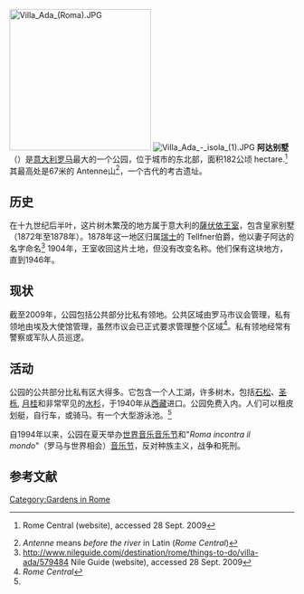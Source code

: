 {{Link style|time=2015-12-12T07:12:29+00:00}}
[[File:Villa_Ada_(Roma).JPG|250px]]
[[Image:Villa_Ada_-_isola_(1).JPG|thumb]]
'''阿达别墅'''（{{lang-it|Villa Ada}}）是[[意大利|意大利]][[罗马|罗马]]最大的一个公园，位于城市的东北部，面积182公顷 hectare.<ref>{{cite web |url=http://www.romecentral.com/article_list_singleeventpage.php?id=93&title=Villa%20Ada |title=存档副本 |accessdate=2009-09-28 |deadurl=yes |archiveurl=https://web.archive.org/web/20100915132919/http://www.romecentral.com/article_list_singleeventpage.php?id=93&title=Villa%20Ada |archivedate=2010-09-15 }} Rome Central (website), accessed 28 Sept. 2009</ref> 其最高处是67米的 Antenne山<ref>''Antenne'' means ''before the river'' in Latin (''Rome Central'')</ref>，一个古代的考古遗址。

==历史== 
在十九世纪后半叶，这片树木繁茂的地方属于意大利的[[薩伏依王室|薩伏依王室]]，包含皇家别墅（1872年至1878年）。1878年这一地区归属[[瑞士|瑞士]]的 Tellfner伯爵，他以妻子阿达的名字命名<ref>http://www.nileguide.comj/destination/rome/things-to-do/villa-ada/579484{{dead link|date=2018年1月 |bot=InternetArchiveBot |fix-attempted=yes }} Nile Guide (website), accessed 28 Sept. 2009</ref> 1904年，王室收回这片土地，但没有改变名称。他们保有这块地方，直到1946年。

==现状==
截至2009年，公园包括公共部分比私有领地。公共区域由罗马市议会管理，私有领地由埃及大使馆管理，虽然市议会已正式要求管理整个区域<ref name="#1">''Rome Central''</ref>。私有领地经常有警察或军队人员巡逻。

==活动== 
公园的公共部分比私有区大得多。它包含一个人工湖，许多树木，包括[[石松|石松]]、[[:en:Holm_Oak|圣栎]], [[月桂|月桂]]和非常罕见的[[水杉|水杉]]，于1940年从[[西藏|西藏]]进口。公园免费入内。人们可以租皮划艇，自行车，或骑马。有一个大型游泳池。<ref name="#1"/> 

自1994年以来，公园在夏天举办[[世界音乐|世界音乐]][[音乐节|音乐节]]和"''Roma incontra il mondo''"（罗马与世界相会）[[音乐节|音乐节]]，反对种族主义，战争和死刑。

==参考文献==
{{Reflist}}
{{Commonscat|Villa Ada}}
{{罗马地标}}
{{Coord|41.932039|12.501497|type:landmark|display=title}}

[[Category:Gardens_in_Rome|Category:Gardens in Rome]]